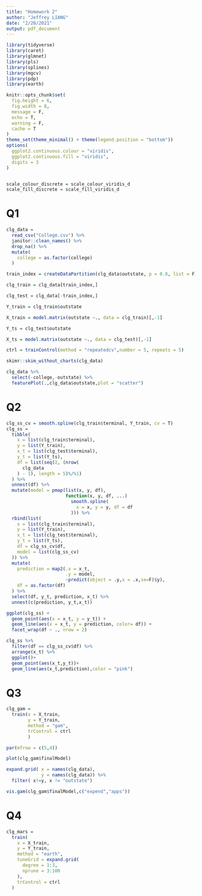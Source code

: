 ```yaml
---
title: "Homework 2"
author: "Jeffrey LIANG"
date: "2/20/2021"
output: pdf_document
---
```


```r
library(tidyverse)
library(caret)
library(glmnet)
library(pls)
library(splines)
library(mgcv)
library(pdp)
library(earth)

knitr::opts_chunk$set(
  fig.height = 6,
  fig.width = 8,
  message = F,
  echo = T,
  warning = F,
  cache = T
)
theme_set(theme_minimal() + theme(legend.position = "bottom"))
options(
  ggplot2.continuous.colour = "viridis",
  ggplot2.continuous.fill = "viridis",
  digits = 3
)


scale_colour_discrete = scale_colour_viridis_d
scale_fill_discrete = scale_fill_viridis_d


```

# Q1

```r
clg_data =
  read_csv("College.csv") %>% 
  janitor::clean_names() %>% 
  drop_na() %>% 
  mutate(
    college = as.factor(college)
  )

train_index = createDataPartition(clg_data$outstate, p = 0.8, list = F)

clg_train = clg_data[train_index,]

clg_test = clg_data[-train_index,]

Y_train = clg_train$outstate

X_train = model.matrix(outstate ~., data = clg_train)[,-1]

Y_ts = clg_test$outstate

X_ts = model.matrix(outstate ~., data = clg_test)[,-1]

ctrl = trainControl(method = "repeatedcv",number = 5, repeats = 5)

skimr::skim_without_charts(clg_data)
```
```r
clg_data %>% 
  select(-college,-outstate) %>% 
  featurePlot(.,clg_data$outstate,plot = "scatter")
```



# Q2

```r
clg_ss_cv = smooth.spline(clg_train$terminal, Y_train, cv = T)
clg_ss =
  tibble(
    x = list(clg_train$terminal),
    y = list(Y_train),
    x_t = list(clg_test$terminal),
    y_t = list(Y_ts),
    df = list(seq(2, (nrow(
      clg_data
    ) - 1), length = 5)%/%1)
  ) %>%
  unnest(df) %>%
  mutate(model = pmap(list(x, y, df),
                      function(x, y, df, ...)
                        smooth.spline(
                          x = x, y = y, df = df
                        ))) %>%
  rbind(list(
    x = list(clg_train$terminal),
    y = list(Y_train),
    x_t = list(clg_test$terminal),
    y_t = list(Y_ts),
    df = clg_ss_cv$df,
    model = list(clg_ss_cv)
  )) %>%
  mutate(
    prediction = map2(.x = x_t,
                      .y = model,
                      ~predict(object = .y,x = .x,se=F)$y),
    df = as.factor(df)
  ) %>%
  select(df, y_t, prediction, x_t) %>%
  unnest(c(prediction, y_t,x_t))

ggplot(clg_ss) +
  geom_point(aes(x = x_t, y = y_t)) +
  geom_line(aes(x = x_t, y = prediction, color= df)) +
  facet_wrap(df ~ ., nrow = 2)

clg_ss %>% 
  filter(df == clg_ss_cv$df) %>% 
  arrange(x_t) %>% 
  ggplot()+
  geom_point(aes(x_t,y_t))+
  geom_line(aes(x_t,prediction),color = "pink")
```


# Q3
```r
clg_gam = 
  train(x = X_train,
        y = Y_train,
        method = "gam",
        trControl = ctrl
        )

par(mfrow = c(5,4))

plot(clg_gam$finalModel)

expand.grid( x = names(clg_data),
             y = names(clg_data)) %>% 
  filter( x!=y, x != "outstate")

vis.gam(clg_gam$finalModel,c("expend","apps"))
```

# Q4

```r
clg_mars = 
  train(
    x = X_train,
    y = Y_train,
    method = "earth",
    tuneGrid = expand.grid(
      degree = 1:3,
      nprune = 3:100
    ),
    trControl = ctrl
  )
```

